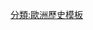 {{Navbox
|name = 共产主义东欧和中欧
|title = [[東歐]]和[[中歐]]的[[共產主義國家]]和組織
|listclass = hlist
|state = {{{state<includeonly>|collapsed</includeonly>}}}
|image = [[File:NATO and the Warsaw Pact 1973.svg|border|90px|Map of Cold War Europe]]
|imageleft = [[Image:Warsaw Pact Logo.svg|border|90px|Flag of the Comecon]]
|group1 = 國家
|list1 = 
* [[阿爾巴尼亞社會主義人民共和國|阿爾巴尼亞]]
* [[保加利亞人民共和國|保加利亞]]
* [[捷克斯洛伐克社會主義共和國|捷克斯洛伐克]]
* [[德意志民主共和國|东德]]
* [[匈牙利人民共和國|匈牙利]]
* [[波蘭人民共和國|波蘭]]
* [[羅馬尼亞社會主義共和國|羅馬尼亞]]
* [[南斯拉夫社會主義聯邦共和國|南斯拉夫]]
{{Navbox subgroup
|group1 = [[蘇聯]]
|list1 = 
* [[俄羅斯蘇維埃聯邦社會主義共和國|俄羅斯]]
* [[烏克蘭蘇維埃社會主義共和國|烏克蘭]]
* [[白俄羅斯蘇維埃社會主義共和國|白俄羅斯]]
* [[烏茲別克蘇維埃社會主義共和國|烏茲別克]]
* [[哈薩克蘇維埃社會主義共和國|哈薩克]]
* [[格魯吉亞蘇維埃社會主義共和國|格魯吉亞]]
* [[阿塞拜疆蘇維埃社會主義共和國|阿塞拜疆]]
* [[立陶宛蘇維埃社會主義共和國|立陶宛]]
* [[摩爾達維亞蘇維埃社會主義共和國|摩爾達維亞]]
* [[拉脫維亞蘇維埃社會主義共和國|拉脫維亞]]
* [[吉爾吉斯蘇維埃社會主義共和國|吉爾吉斯]]
* [[塔吉克蘇維埃社會主義共和國|塔吉克]]
* [[亞美尼亞蘇維埃社會主義共和國|亞美尼亞]]
* [[土庫曼蘇維埃社會主義共和國|土庫曼]]
* [[愛沙尼亞蘇維埃社會主義共和國|愛沙尼亞]]
}}
|group2 = 組織
|list2 = 
* [[東方集團]]
* [[華沙公約組織]]
* [[經濟互助委員會]]
}}
<noinclude>
{{collapsible option}}
[[分類:歐洲歷史模板]]
</noinclude>